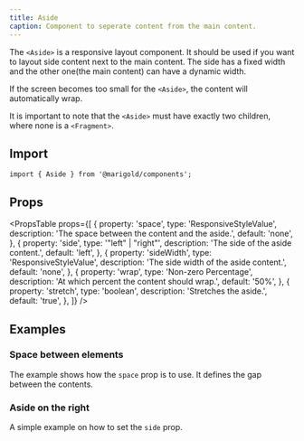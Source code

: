 ```yaml
---
title: Aside
caption: Component to seperate content from the main content.
---
```


The `<Aside>` is a responsive layout component. It should be used if you want to layout side content next to the main content. The side has a fixed width and the other one(the main content) can have a dynamic width.

If the screen becomes too small for the `<Aside>`, the content will automatically wrap.

It is important to note that the `<Aside>` must have exactly two children, where none is a `<Fragment>`.

## Import

```tsx
import { Aside } from '@marigold/components';
```

## Props

<PropsTable
  props={[
    {
      property: 'space',
      type: 'ResponsiveStyleValue<string>',
      description: 'The space between the content and the aside.',
      default: 'none',
    },
    {
      property: 'side',
      type: '"left" | "right"',
      description: 'The side of the aside content.',
      default: 'left',
    },
    {
      property: 'sideWidth',
      type: 'ResponsiveStyleValue<string>',
      description: 'The side width of the aside content.',
      default: 'none',
    },
    {
      property: 'wrap',
      type: 'Non-zero Percentage',
      description: 'At which percent the content should wrap.',
      default: '50%',
    },
    {
      property: 'stretch',
      type: 'boolean',
      description: 'Stretches the aside.',
      default: 'true',
    },
  ]}
/>

## Examples

### Space between elements

The example shows how the `space` prop is to use. It defines the gap between the contents.

<ComponentDemo file="./space.demo.tsx" />

### Aside on the right

A simple example on how to set the `side` prop.

<ComponentDemo file="./rightside.demo.tsx" />
